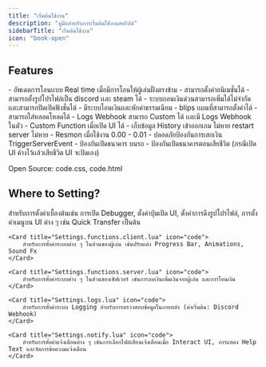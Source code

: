 ```yaml
---
title: "เริ่มต้นใช้งาน"
description: "คู่มือสำหรับการเริ่มต้นใช้งานสคริปต์"
sidebarTitle: "เริ่มต้นใช้งาน"
icon: "book-open"
---
```


## Features

<Card title="General Features">
    - อัพเดตการโอนเเบบ Real time เมื่อมีการโอนให้ผู้เล่นฝั่งตรงข้าม
    - สามารถตั้งค่าอนิเมชั่นได้
    - สามารถตั้งรูปโปรไฟล์เป็น discord เเละ steam ได้
    - ระบบถอนเงินด่วนสามารถเพิ่มได้ไม่จํากัด เเละสามารถปิดเปิดฟังชั่นได้
    - มีระบบโอนเงินเเละหักค่าธรรมเนียม
    - blips เเผนที่สามารถตั้งค่าได้
    - สามารถใส่หลอดโหลดได้
    - Logs Webhook สามารถ Custom ได้ เเละมี Logs Webhook ในตัว
    - Custom Function เมื่อเปิด UI ได้
    - เก็บข้อมูล History เข้าออกเกม ไม่หาย restart server ไม่หาย
    - Resmon เมื่อใช้งาน 0.00 - 0.01
</Card>

<Card title="Security Features">
    - ปลอดภัยป้องกันการเสกเงิน TriggerServerEvent
    - ป้องกันเปิดธนาคาร บนรถ
    - ป้องกันเปิดธนาคารตอนเสียชีวิต (กรณีเปิด UI ค้างไว้เเล้วเสียชีวิต UI จะปิดเอง)
</Card>

<Note>Open Source: code.css, code.html</Note>

## Where to Setting?

<Columns cols={2}>
    <Card title="Settings.default.lua" icon="code">
        สำหรับการตั้งค่าเบื้องต้นเช่น การเปิด Debugger, ตั้งค่าปุ่มเปิด UI, ตั้งค่าการดึงรูปโปรไฟล์, การตั้งค่าเมนูบน UI ต่าง ๆ เช่น Quick Transfer เป็นต้น
    </Card>

    <Card title="Settings.functions.client.lua" icon="code">
        สำหรับการตั้งค่าระบบต่าง ๆ ในส่วนของผู้เล่น เช่นปรับแต่ง Progress Bar, Animations, Sound Fx
    </Card>

    <Card title="Settings.functions.server.lua" icon="code">
        สำหรับการตั้งค่าระบบต่าง ๆ ในส่วนของเซิฟเวอร์ เช่นการลบเงินเพิ่มเงินจากผู้เล่น และการโอนเงิน
    </Card>

    <Card title="Settings.logs.lua" icon="code">
        สำหรับการตั้งค่าระบบ Logging สำหรับการตรวจสอบข้อมูลในภายหลัง (ค่าเริ่มต้น: Discord Webhook)
    </Card>

    <Card title="Settings.notify.lua" icon="code">
        สำหรับการตั้งค่าแจ้งเตือนต่าง ๆ เช่นการเลือกไฟล์เสียงแจ้งเตือนเมื่อ Interact UI, การแสดง Help Text และจัดการข้อความแจ้งเตือน
    </Card>
</Columns>